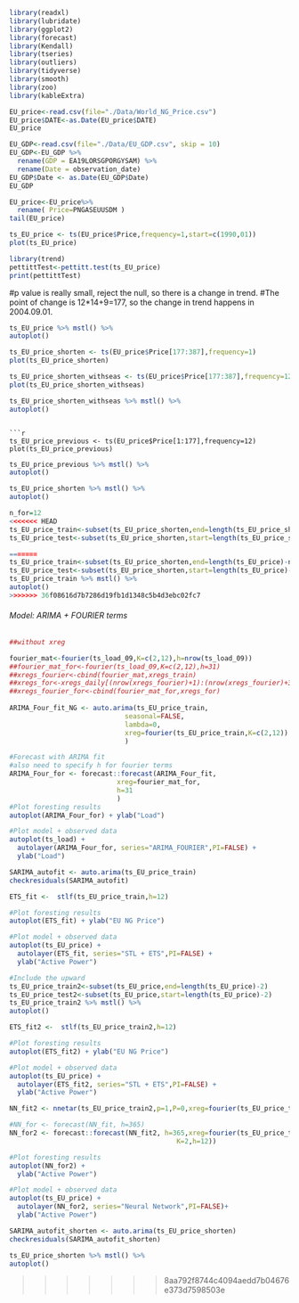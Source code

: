 
```r
library(readxl)
library(lubridate)
library(ggplot2)
library(forecast)  
library(Kendall)
library(tseries)
library(outliers)
library(tidyverse)
library(smooth)
library(zoo)
library(kableExtra)
```

```r
EU_price<-read.csv(file="./Data/World_NG_Price.csv")
EU_price$DATE<-as.Date(EU_price$DATE)
EU_price

EU_GDP<-read.csv(file="./Data/EU_GDP.csv", skip = 10)
EU_GDP<-EU_GDP %>%
  rename(GDP = EA19LORSGPORGYSAM) %>%
  rename(Date = observation_date)
EU_GDP$Date <- as.Date(EU_GDP$Date)
EU_GDP


```

```r
EU_price<-EU_price%>%
  rename( Price=PNGASEUUSDM ) 
tail(EU_price)
```

```r
ts_EU_price <- ts(EU_price$Price,frequency=1,start=c(1990,01))
plot(ts_EU_price)
```

```r
library(trend)
pettittTest<-pettitt.test(ts_EU_price)
print(pettittTest)
```
#p value is really small, reject the null, so there is a change in trend.
#The point of change is 12*14+9=177, so the change in trend happens in 2004.09.01.

```r
ts_EU_price %>% mstl() %>%
autoplot()
```
```r
ts_EU_price_shorten <- ts(EU_price$Price[177:387],frequency=1)
plot(ts_EU_price_shorten)
```


```r
ts_EU_price_shorten_withseas <- ts(EU_price$Price[177:387],frequency=12)
plot(ts_EU_price_shorten_withseas)
```
```r
ts_EU_price_shorten_withseas %>% mstl() %>%
autoplot()
```
```

```r
ts_EU_price_previous <- ts(EU_price$Price[1:177],frequency=12)
plot(ts_EU_price_previous)
```

```r
ts_EU_price_previous %>% mstl() %>%
autoplot()
```

```r
ts_EU_price_shorten %>% mstl() %>%
autoplot()
```

```r
n_for=12
<<<<<<< HEAD
ts_EU_price_train<-subset(ts_EU_price_shorten,end=length(ts_EU_price_shorten)-n_for)
ts_EU_price_test<-subset(ts_EU_price_shorten,start=length(ts_EU_price_shorten)-n_for+1)

=======
ts_EU_price_train<-subset(ts_EU_price_shorten,end=length(ts_EU_price)-n_for)
ts_EU_price_test<-subset(ts_EU_price_shorten,start=length(ts_EU_price)-n_for)
ts_EU_price_train %>% mstl() %>%
autoplot()
>>>>>>> 36f08616d7b7286d19fb1d1348c5b4d3ebc02fc7
```

###### Model: ARIMA + FOURIER terms

```r
##without xreg

fourier_mat<-fourier(ts_load_09,K=c(2,12),h=nrow(ts_load_09))
##fourier_mat_for<-fourier(ts_load_09,K=c(2,12),h=31)
##xregs_fourier<-cbind(fourier_mat,xregs_train)
##xregs_for<-xregs_daily[(nrow(xregs_fourier)+1):(nrow(xregs_fourier)+31),]
##xregs_fourier_for<-cbind(fourier_mat_for,xregs_for)
  
ARIMA_Four_fit_NG <- auto.arima(ts_EU_price_train, 
                             seasonal=FALSE, 
                             lambda=0,
                             xreg=fourier(ts_EU_price_train,K=c(2,12))
                             )

#Forecast with ARIMA fit
#also need to specify h for fourier terms
ARIMA_Four_for <- forecast::forecast(ARIMA_Four_fit,
                           xreg=fourier_mat_for,
                           h=31
                           ) 
#Plot foresting results
autoplot(ARIMA_Four_for) + ylab("Load")

#Plot model + observed data
autoplot(ts_load) +
  autolayer(ARIMA_Four_for, series="ARIMA_FOURIER",PI=FALSE) +
  ylab("Load")
```



```r
SARIMA_autofit <- auto.arima(ts_EU_price_train)
checkresiduals(SARIMA_autofit)
```

```r
ETS_fit <-  stlf(ts_EU_price_train,h=12)

#Plot foresting results
autoplot(ETS_fit) + ylab("EU NG Price")

#Plot model + observed data
autoplot(ts_EU_price) +
  autolayer(ETS_fit, series="STL + ETS",PI=FALSE) +
  ylab("Active Power")
```
```r
#Include the upward
ts_EU_price_train2<-subset(ts_EU_price,end=length(ts_EU_price)-2)
ts_EU_price_test2<-subset(ts_EU_price,start=length(ts_EU_price)-2)
ts_EU_price_train2 %>% mstl() %>%
autoplot()
```
```r
ETS_fit2 <-  stlf(ts_EU_price_train2,h=12)

#Plot foresting results
autoplot(ETS_fit2) + ylab("EU NG Price")

#Plot model + observed data
autoplot(ts_EU_price) +
  autolayer(ETS_fit2, series="STL + ETS",PI=FALSE) +
  ylab("Active Power")
```
```r
NN_fit2 <- nnetar(ts_EU_price_train2,p=1,P=0,xreg=fourier(ts_EU_price_train2, K=2))

#NN_for <- forecast(NN_fit, h=365) 
NN_for2 <- forecast::forecast(NN_fit2, h=365,xreg=fourier(ts_EU_price_train2, 
                                          K=2,h=12))

#Plot foresting results
autoplot(NN_for2) +
  ylab("Active Power") 

#Plot model + observed data
autoplot(ts_EU_price) +
  autolayer(NN_for2, series="Neural Network",PI=FALSE)+
  ylab("Active Power") 
```



```r
SARIMA_autofit_shorten <- auto.arima(ts_EU_price_shorten)
checkresiduals(SARIMA_autofit_shorten)
```
```r
ts_EU_price_shorten %>% mstl() %>%
autoplot()
```


>>>>>>> 8aa792f8744c4094aedd7b04676e373d7598503e
